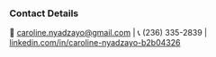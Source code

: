 ### Contact Details
📧 [caroline.nyadzayo@gmail.com](mailto: caroline.nyadzayo@gmail.com)  | 📞 (236) 335-2839 | [linkedin.com/in/caroline-nyadzayo-b2b04326](https://linkedin.com/in/caroline-nyadzayo-b2b04326)